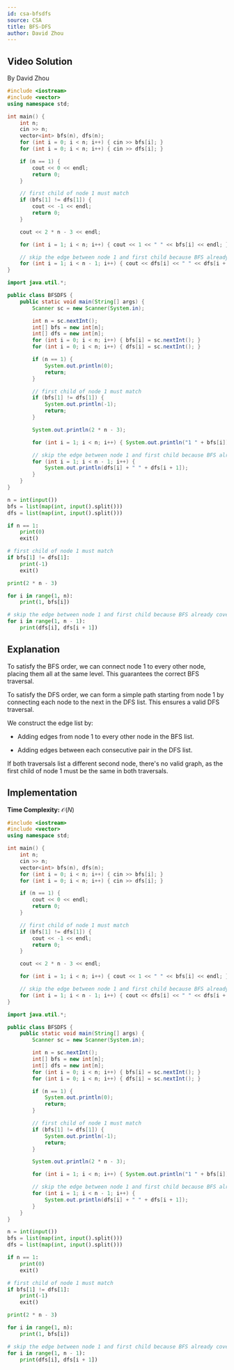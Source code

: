 ```yaml
---
id: csa-bfsdfs
source: CSA
title: BFS-DFS
author: David Zhou
---
```

## Video Solution

By David Zhou

<YouTube id="zJ8cVWbFcds"/>

<Spoiler title="Video Solution Code">

<LanguageSection>
<CPPSection>

```cpp
#include <iostream>
#include <vector>
using namespace std;

int main() {
	int n;
	cin >> n;
	vector<int> bfs(n), dfs(n);
	for (int i = 0; i < n; i++) { cin >> bfs[i]; }
	for (int i = 0; i < n; i++) { cin >> dfs[i]; }

	if (n == 1) {
		cout << 0 << endl;
		return 0;
	}

	// first child of node 1 must match
	if (bfs[1] != dfs[1]) {
		cout << -1 << endl;
		return 0;
	}

	cout << 2 * n - 3 << endl;

	for (int i = 1; i < n; i++) { cout << 1 << " " << bfs[i] << endl; }

	// skip the edge between node 1 and first child because BFS already covered it
	for (int i = 1; i < n - 1; i++) { cout << dfs[i] << " " << dfs[i + 1] << endl; }
}
```

</CPPSection>
<JavaSection>

```java
import java.util.*;

public class BFSDFS {
	public static void main(String[] args) {
		Scanner sc = new Scanner(System.in);

		int n = sc.nextInt();
		int[] bfs = new int[n];
		int[] dfs = new int[n];
		for (int i = 0; i < n; i++) { bfs[i] = sc.nextInt(); }
		for (int i = 0; i < n; i++) { dfs[i] = sc.nextInt(); }

		if (n == 1) {
			System.out.println(0);
			return;
		}

		// first child of node 1 must match
		if (bfs[1] != dfs[1]) {
			System.out.println(-1);
			return;
		}

		System.out.println(2 * n - 3);

		for (int i = 1; i < n; i++) { System.out.println("1 " + bfs[i]); }

		// skip the edge between node 1 and first child because BFS already covered it
		for (int i = 1; i < n - 1; i++) {
			System.out.println(dfs[i] + " " + dfs[i + 1]);
		}
	}
}
```

</JavaSection>
<PySection>

```py
n = int(input())
bfs = list(map(int, input().split()))
dfs = list(map(int, input().split()))

if n == 1:
	print(0)
	exit()

# first child of node 1 must match
if bfs[1] != dfs[1]:
	print(-1)
	exit()

print(2 * n - 3)

for i in range(1, n):
	print(1, bfs[i])

# skip the edge between node 1 and first child because BFS already covered it
for i in range(1, n - 1):
	print(dfs[i], dfs[i + 1])
```

</PySection>
</LanguageSection>

</Spoiler>

## Explanation

To satisfy the BFS order, we can connect node 1 to every other node, placing them all at the same level. This guarantees the correct BFS traversal.

To satisfy the DFS order, we can form a simple path starting from node 1 by connecting each node to the next in the DFS list. This ensures a valid DFS traversal.

We construct the edge list by:

* Adding edges from node 1 to every other node in the BFS list.

* Adding edges between each consecutive pair in the DFS list.

If both traversals list a different second node, there's no valid graph, as the first child of node 1 must be the same in both traversals.

## Implementation

**Time Complexity:** $\mathcal{O}(N)$

<LanguageSection>
<CPPSection>

```cpp
#include <iostream>
#include <vector>
using namespace std;

int main() {
	int n;
	cin >> n;
	vector<int> bfs(n), dfs(n);
	for (int i = 0; i < n; i++) { cin >> bfs[i]; }
	for (int i = 0; i < n; i++) { cin >> dfs[i]; }

	if (n == 1) {
		cout << 0 << endl;
		return 0;
	}

	// first child of node 1 must match
	if (bfs[1] != dfs[1]) {
		cout << -1 << endl;
		return 0;
	}

	cout << 2 * n - 3 << endl;

	for (int i = 1; i < n; i++) { cout << 1 << " " << bfs[i] << endl; }

	// skip the edge between node 1 and first child because BFS already covered it
	for (int i = 1; i < n - 1; i++) { cout << dfs[i] << " " << dfs[i + 1] << endl; }
}
```

</CPPSection>
<JavaSection>

```java
import java.util.*;

public class BFSDFS {
	public static void main(String[] args) {
		Scanner sc = new Scanner(System.in);

		int n = sc.nextInt();
		int[] bfs = new int[n];
		int[] dfs = new int[n];
		for (int i = 0; i < n; i++) { bfs[i] = sc.nextInt(); }
		for (int i = 0; i < n; i++) { dfs[i] = sc.nextInt(); }

		if (n == 1) {
			System.out.println(0);
			return;
		}

		// first child of node 1 must match
		if (bfs[1] != dfs[1]) {
			System.out.println(-1);
			return;
		}

		System.out.println(2 * n - 3);

		for (int i = 1; i < n; i++) { System.out.println("1 " + bfs[i]); }

		// skip the edge between node 1 and first child because BFS already covered it
		for (int i = 1; i < n - 1; i++) {
			System.out.println(dfs[i] + " " + dfs[i + 1]);
		}
	}
}
```

</JavaSection>
<PySection>

```py
n = int(input())
bfs = list(map(int, input().split()))
dfs = list(map(int, input().split()))

if n == 1:
	print(0)
	exit()

# first child of node 1 must match
if bfs[1] != dfs[1]:
	print(-1)
	exit()

print(2 * n - 3)

for i in range(1, n):
	print(1, bfs[i])

# skip the edge between node 1 and first child because BFS already covered it
for i in range(1, n - 1):
	print(dfs[i], dfs[i + 1])
```

</PySection>
</LanguageSection>
